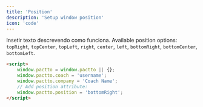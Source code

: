 ```yaml
---
title: 'Position'
description: 'Setup window position'
icon: 'code'
---
```


Insetir texto descrevendo como funciona. Available position options: `topRight`, `topCenter`, `topLeft`, `right`, `center`, `left`, `bottomRight`, `bottomCenter`, `bottomLeft`.
```html index.html
<script>
    window.pactto = window.pactto || {};
    window.pactto.coach = 'username';
    window.pactto.company = 'Coach Name';
    // Add position attribute:
    window.pactto.position = 'bottomRight';
</script>
```